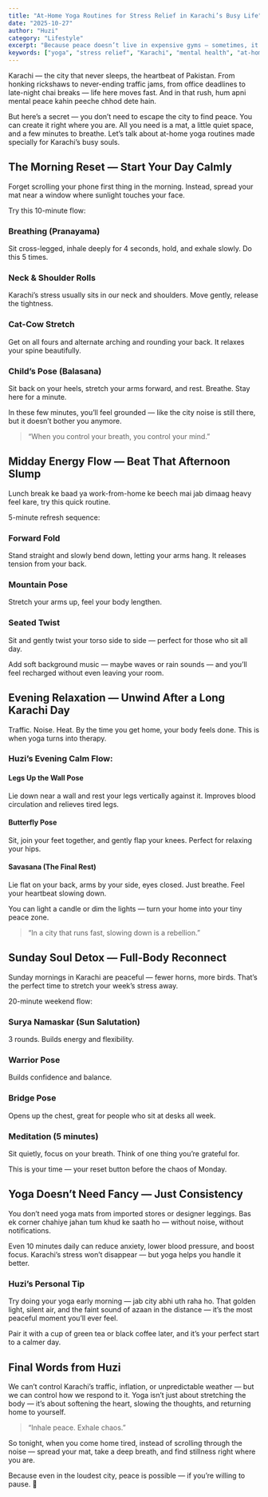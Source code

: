```yaml
---
title: "At-Home Yoga Routines for Stress Relief in Karachi’s Busy Life"
date: "2025-10-27"
author: "Huzi"
category: "Lifestyle"
excerpt: "Because peace doesn’t live in expensive gyms — sometimes, it starts on your living room floor. 🌿"
keywords: ["yoga", "stress relief", "Karachi", "mental health", "at-home workout"]
---
```


Karachi — the city that never sleeps, the heartbeat of Pakistan. From honking rickshaws to never-ending traffic jams, from office deadlines to late-night chai breaks — life here moves fast. And in that rush, hum apni mental peace kahin peeche chhod dete hain.

But here’s a secret — you don’t need to escape the city to find peace. You can create it right where you are.
All you need is a mat, a little quiet space, and a few minutes to breathe.
Let’s talk about at-home yoga routines made specially for Karachi’s busy souls.

## The Morning Reset — Start Your Day Calmly

Forget scrolling your phone first thing in the morning. Instead, spread your mat near a window where sunlight touches your face.

Try this 10-minute flow:

### Breathing (Pranayama)
Sit cross-legged, inhale deeply for 4 seconds, hold, and exhale slowly. Do this 5 times.

### Neck & Shoulder Rolls
Karachi’s stress usually sits in our neck and shoulders. Move gently, release the tightness.

### Cat-Cow Stretch
Get on all fours and alternate arching and rounding your back. It relaxes your spine beautifully.

### Child’s Pose (Balasana)
Sit back on your heels, stretch your arms forward, and rest. Breathe. Stay here for a minute.

In these few minutes, you’ll feel grounded — like the city noise is still there, but it doesn’t bother you anymore.

> “When you control your breath, you control your mind.”

## Midday Energy Flow — Beat That Afternoon Slump

Lunch break ke baad ya work-from-home ke beech mai jab dimaag heavy feel kare, try this quick routine.

5-minute refresh sequence:

### Forward Fold
Stand straight and slowly bend down, letting your arms hang. It releases tension from your back.

### Mountain Pose
Stretch your arms up, feel your body lengthen.

### Seated Twist
Sit and gently twist your torso side to side — perfect for those who sit all day.

Add soft background music — maybe waves or rain sounds — and you’ll feel recharged without even leaving your room.

## Evening Relaxation — Unwind After a Long Karachi Day

Traffic. Noise. Heat. By the time you get home, your body feels done.
This is when yoga turns into therapy.

### Huzi’s Evening Calm Flow:

#### Legs Up the Wall Pose
Lie down near a wall and rest your legs vertically against it. Improves blood circulation and relieves tired legs.

#### Butterfly Pose
Sit, join your feet together, and gently flap your knees. Perfect for relaxing your hips.

#### Savasana (The Final Rest)
Lie flat on your back, arms by your side, eyes closed. Just breathe. Feel your heartbeat slowing down.

You can light a candle or dim the lights — turn your home into your tiny peace zone.

> “In a city that runs fast, slowing down is a rebellion.”

## Sunday Soul Detox — Full-Body Reconnect

Sunday mornings in Karachi are peaceful — fewer horns, more birds. That’s the perfect time to stretch your week’s stress away.

20-minute weekend flow:

### Surya Namaskar (Sun Salutation)
3 rounds. Builds energy and flexibility.

### Warrior Pose
Builds confidence and balance.

### Bridge Pose
Opens up the chest, great for people who sit at desks all week.

### Meditation (5 minutes)
Sit quietly, focus on your breath. Think of one thing you’re grateful for.

This is your time — your reset button before the chaos of Monday.

## Yoga Doesn’t Need Fancy — Just Consistency

You don’t need yoga mats from imported stores or designer leggings.
Bas ek corner chahiye jahan tum khud ke saath ho — without noise, without notifications.

Even 10 minutes daily can reduce anxiety, lower blood pressure, and boost focus.
Karachi’s stress won’t disappear — but yoga helps you handle it better.

### Huzi’s Personal Tip

Try doing your yoga early morning — jab city abhi uth raha ho.
That golden light, silent air, and the faint sound of azaan in the distance — it’s the most peaceful moment you’ll ever feel.

Pair it with a cup of green tea or black coffee later, and it’s your perfect start to a calmer day.

## Final Words from Huzi

We can’t control Karachi’s traffic, inflation, or unpredictable weather — but we can control how we respond to it.
Yoga isn’t just about stretching the body — it’s about softening the heart, slowing the thoughts, and returning home to yourself.

> “Inhale peace. Exhale chaos.”

So tonight, when you come home tired, instead of scrolling through the noise — spread your mat, take a deep breath, and find stillness right where you are.

Because even in the loudest city, peace is possible — if you’re willing to pause. 🌙
